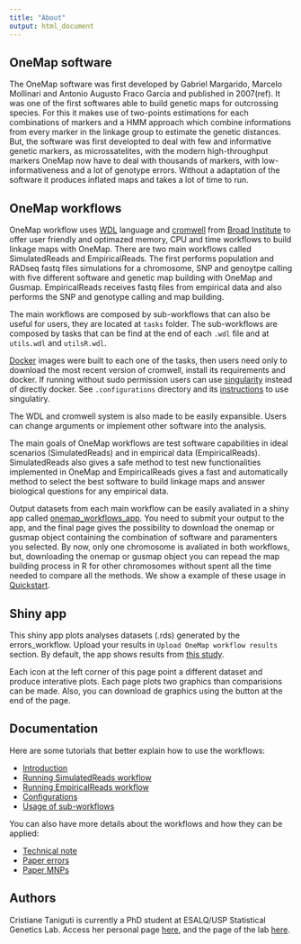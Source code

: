 ```yaml
---
title: "About"
output: html_document
---
```



## OneMap software

The OneMap software was first developed by Gabriel Margarido, Marcelo Mollinari and Antonio Augusto Fraco Garcia and published in 2007(ref). It was one of the first softwares able to build genetic maps for outcrossing species. For this it makes use of two-points estimations for each combinations of markers and a HMM approach which combine informations from every marker in the linkage group to estimate the genetic distances. But, the software was first developted to deal with few and informative genetic markers, as microssatelites, with the modern high-throughput markers OneMap now have to deal with thousands of markers, with low-informativeness and a lot of genotype errors. Without a adaptation of the software it produces inflated maps and takes a lot of time to run.

## OneMap workflows

OneMap workflow uses [WDL]() language and [cromwell]() from [Broad Institute]() to offer user friendly and optimazed memory, CPU and time workflows to build linkage maps with OneMap. There are two main workflows called SimulatedReads and EmpiricalReads. The first performs population and RADseq fastq files simulations for a chromosome, SNP and genoytpe calling with five different software and genetic map building with OneMap and Gusmap. EmpiricalReads receives fastq files from empirical data and also performs the SNP and genotype calling and map building.

The main workflows are composed by sub-workflows that can also be useful for users, they are located at `tasks` folder. The sub-workflows are composed by tasks that can be find at the end of each `.wdl` file and at `utils.wdl` and `utilsR.wdl`.

[Docker]() images were built to each one of the tasks, then users need only to download the most recent version of cromwell, install its requirements and docker. If running without sudo permission users can use [singularity]() instead of directly docker. See `.configurations` directory and its [instructions]() to use singulatiry.

The WDL and cromwell system is also made to be easily expansible. Users can change arguments or implement other software into the analysis.

The main goals of OneMap workflows are test software capabilities in ideal scenarios (SimulatedReads) and in empirical data (EmpiricalReads). SimulatedReads also gives a safe method to test new functionalities implemented in OneMap and EmpiricalReads gives a fast and automatically method to select the best software to build linkage maps and answer biological questions for any empirical data.

Output datasets from each main workflow can be easily avaliated in a shiny app called [onemap_workflows_app](). You need to submit your output to the app, and the final page gives the possibility to download the onemap or gusmap object containing the combination of software and paramenters you selected. By now, only one chromosome is avaliated in both workflows, but, downloading the onemap or gusmap object you can repead the map building process in R for other chromosomes without spent all the time needed to compare all the methods. We show a example of these usage in [Quickstart]().


## Shiny app

This shiny app plots analyses datasets (.rds) generated by the errors_workflow. Upload your results in `Upload OneMap workflow results` section. By default, the app shows results from [this study]().

Each icon at the left corner of this page point a different dataset and produce interative plots. Each page plots two graphics than comparisions can be made. Also, you can download de graphics using the button at the end of the page.

## Documentation

Here are some tutorials that better explain how to use the workflows:

* [Introduction](https://cristianetaniguti.github.io/onemap_workflows/introduction.html)
* [Running SimulatedReads workflow](https://cristianetaniguti.github.io/onemap_workflows/simulatedreads.html)
* [Running EmpiricalReads workflow](https://cristianetaniguti.github.io/onemap_workflows/empiricalreads.html)
* [Configurations](https://cristianetaniguti.github.io/onemap_workflows/configuration.html)
* [Usage of sub-workflows](https://cristianetaniguti.github.io/onemap_workflows/subworkflows.html)

You can also have more details about the workflows and how they can be applied:

* [Technical note]()
* [Paper errors]()
* [Paper MNPs]()

## Authors

Cristiane Taniguti is currently a PhD student at ESALQ/USP Statistical Genetics Lab. Access her personal page [here](http://cristianetaniguti.github.io/), and the page of the lab [here](http://augustogarcia.me/statgen-esalq/).
